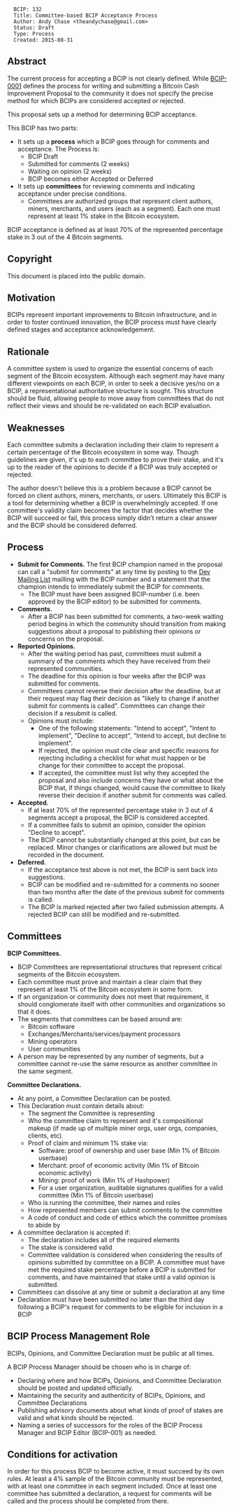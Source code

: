 <pre>
  BCIP: 132
  Title: Committee-based BCIP Acceptance Process
  Author: Andy Chase <theandychase@gmail.com>
  Status: Draft
  Type: Process
  Created: 2015-08-31
</pre>

== Abstract ==

The current process for accepting a BCIP is not clearly defined. While [https://github.com/Bitcoin-ABC/bcips/blob/master/bcip-0001.mediawiki BCIP-0001] defines the process for writing and submitting a Bitcoin Cash Improvement Proposal to the community it does not specify the precise method for which BCIPs are considered accepted or rejected.

This proposal sets up a method for determining BCIP acceptance.

This BCIP has two parts:

* It sets up a '''process''' which a BCIP goes through for comments and acceptance. The Process is:
** BCIP Draft
** Submitted for comments (2 weeks)
** Waiting on opinion (2 weeks)
** BCIP becomes either Accepted or Deferred
* It sets up '''committees''' for reviewing comments and indicating acceptance under precise conditions.
** Committees are authorized groups that represent client authors, miners, merchants, and users (each as a segment). Each one must represent at least 1% stake in the Bitcoin ecosystem.

BCIP acceptance is defined as at least 70% of the represented percentage stake in 3 out of the 4 Bitcoin segments.

== Copyright ==

This document is placed into the public domain.

== Motivation ==

BCIPs represent important improvements to Bitcoin infrastructure, and in order to foster continued innovation, the BCIP process must have clearly defined stages and acceptance acknowledgement.

== Rationale ==

A committee system is used to organize the essential concerns of each segment of the Bitcoin ecosystem. Although each segment may have many different viewpoints on each BCIP, in order to seek a decisive yes/no on a BCIP, a representational authoritative structure is sought. This structure should be fluid, allowing people to move away from committees that do not reflect their views and should be re-validated on each BCIP evaluation.

== Weaknesses ==

Each committee submits a declaration including their claim to represent a certain percentage of the Bitcoin ecosystem in some way. Though guidelines are given, it's up to each committee to prove their stake, and it's up to the reader of the opinions to decide if a BCIP was truly accepted or rejected.

The author doesn't believe this is a problem because a BCIP cannot be forced on client authors, miners, merchants, or users. Ultimately this BCIP is a tool for determining whether a BCIP is overwhelmingly accepted. If one committee's validity claim becomes the factor that decides whether the BCIP will succeed or fail, this process simply didn't return a clear answer and the BCIP should be considered deferred.

== Process ==

* '''Submit for Comments.''' The first BCIP champion named in the proposal can call a &quot;submit for comments&quot; at any time by posting to the [https://lists.linuxfoundation.org/mailman/listinfo/bitcoin-ml Dev Mailing List] mailling with the BCIP number and a statement that the champion intends to immediately submit the BCIP for comments.
** The BCIP must have been assigned BCIP-number (i.e. been approved by the BCIP editor) to be submitted for comments.
* '''Comments.'''
** After a BCIP has been submitted for comments, a two-week waiting period begins in which the community should transition from making suggestions about a proposal to publishing their opinions or concerns on the proposal.
* '''Reported Opinions.'''
** After the waiting period has past, committees must submit a summary of the comments which they have received from their represented communities.
** The deadline for this opinion is four weeks after the BCIP was submitted for comments.
** Committees cannot reverse their decision after the deadline, but at their request may flag their decision as &quot;likely to change if another submit for comments is called&quot;. Committees can change their decision if a resubmit is called.
** Opinions must include:
*** One of the following statements: &quot;Intend to accept&quot;, &quot;Intent to implement&quot;, &quot;Decline to accept&quot;, &quot;Intend to accept, but decline to implement&quot;.
*** If rejected, the opinion must cite clear and specific reasons for rejecting including a checklist for what must happen or be change for their committee to accept the proposal.
*** If accepted, the committee must list why they accepted the proposal and also include concerns they have or what about the BCIP that, if things changed, would cause the committee to likely reverse their decision if another submit for comments was called.
* '''Accepted.'''
** If at least 70% of the represented percentage stake in 3 out of 4 segments accept a proposal, the BCIP is considered accepted.
** If a committee fails to submit an opinion, consider the opinion &quot;Decline to accept&quot;.
** The BCIP cannot be substantially changed at this point, but can be replaced. Minor changes or clarifications are allowed but must be recorded in the document.
* '''Deferred.'''
** If the acceptance test above is not met, the BCIP is sent back into suggestions.
** BCIP can be modified and re-submitted for a comments no sooner than two months after the date of the previous submit for comments is called.
** The BCIP is marked rejected after two failed submission attempts. A rejected BCIP can still be modified and re-submitted.

== Committees ==

'''BCIP Committees.'''

* BCIP Committees are representational structures that represent critical segments of the Bitcoin ecosystem.
* Each committee must prove and maintain a clear claim that they represent at least 1% of the Bitcoin ecosystem in some form.
* If an organization or community does not meet that requirement, it should conglomerate itself with other communities and organizations so that it does.
* The segments that committees can be based around are:
** Bitcoin software
** Exchanges/Merchants/services/payment processors
** Mining operators
** User communities
* A person may be represented by any number of segments, but a committee cannot re-use the same resource as another committee in the same segment.

'''Committee Declarations.''' 
* At any point, a Committee Declaration can be posted.
* This Declaration must contain details about:
** The segment the Committee is representing
** Who the committee claim to represent and it's compositional makeup (if made up of multiple miner orgs, user orgs, companies, clients, etc).
** Proof of claim and minimum 1% stake via:
*** Software: proof of ownership and user base (Min 1% of Bitcoin userbase)
*** Merchant: proof of economic activity (Min 1% of Bitcoin economic activity)
*** Mining: proof of work (Min 1% of Hashpower)
*** For a user organization, auditable signatures qualifies for a valid committee (Min 1% of Bitcoin userbase)
** Who is running the committee, their names and roles
** How represented members can submit comments to the committee
** A code of conduct and code of ethics which the committee promises to abide by
* A committee declaration is accepted if:
** The declaration includes all of the required elements
** The stake is considered valid
** Committee validation is considered when considering the results of opinions submitted by committee on a BCIP. A committee must have met the required stake percentage before a BCIP is submitted for comments, and have maintained that stake until a valid opinion is submitted.
* Committees can dissolve at any time or submit a declaration at any time
* Declaration must have been submitted no later than the third day following a BCIP's request for comments to be eligible for inclusion in a BCIP

== BCIP Process Management Role ==

BCIPs, Opinions, and Committee Declaration must be public at all times.

A BCIP Process Manager should be chosen who is in charge of:

* Declaring where and how BCIPs, Opinions, and Committee Declaration should be posted and updated officially.
* Maintaining the security and authenticity of BCIPs, Opinions, and Committee Declarations
* Publishing advisory documents about what kinds of proof of stakes are valid and what kinds should be rejected.
* Naming a series of successors for the roles of the BCIP Process Manager and BCIP Editor (BCIP-001) as needed.

== Conditions for activation ==

In order for this process BCIP to become active, it must succeed by its own rules. At least a 4% sample of the Bitcoin community must be represented, with at least one committee in each segment included. Once at least one committee has submitted a declaration, a request for comments will be called and the process should be completed from there.

